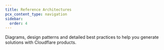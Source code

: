 ```yaml
---
title: Reference Architectures
pcx_content_type: navigation
sidebar:
  order: 4
---
```



<Description>

Diagrams, design patterns and detailed best practices to help you generate solutions with Cloudflare products.

</Description>

<Render
	file="description-of-ref-architectures"
	product="reference-architecture"
/> <br />

<DirectoryListing />
